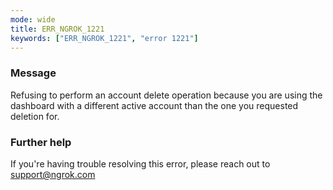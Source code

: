 ```yaml
---
mode: wide
title: ERR_NGROK_1221
keywords: ["ERR_NGROK_1221", "error 1221"]
---
```



### Message

Refusing to perform an account delete operation because you are using the dashboard with a different active account than the one you requested deletion for.

<ErrorDetails />

### Further help

If you're having trouble resolving this error, please reach out to [support@ngrok.com](mailto:support@ngrok.com?subject=Help%20with%20ERR_NGROK_1221)
